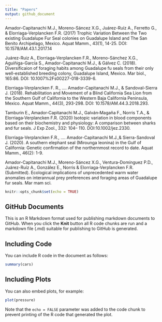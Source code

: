 ```yaml
---
title: "Papers"
output: github_document
---
```


Amador-Capitanachi M.J., Moreno-Sáncez X.G., Juárez-Ruíz A., Ferretto G., & Elorriaga-Verplancken F.R. (2017) Trophic Variation Between the Two existing Guadalupe Fur Seal colonies on Guadalupe Island and The San Benito Archipelago, Mexico. Aquat Mamm., 43(1), 14-25. DOI: 10.1578/AM.43.1.2017.14 

Juárez-Ruiz A., Elorriaga-Verplancken F.R., Moreno-Sánchez X.G., Aguíñiga-García S., Amador-Capitanachi M.J., & Gálvez C. (2018). Diversificaion of foraging habits among Guadalupe fu seals from their only well-established breeding colony, Guadalupe Island, Mexico. Mar biol., 165:86. DOI: 10.1007%2Fs00227-018-3339-6.

Elorriaga-Verplancken F. R., …. Amador-Capitanachi M.J., & Sandoval-Sierra J. (2018). Rehabilitation and Movement of a Blind California Sea Lion from the Southern Gulf of California to the Western Baja California Peninsula, Mexico. Aquat Mamm., 44(3), 293-298. DOI: 10.1578/AM.44.3.2018.293.

Tamburin E., Amador‐Capitanachi M.J., Galván‐Magaña F., Norris T.A., & Elorriaga‐Verplancken F.R. (2020) Isotopic variation in blood components based on their biochemistry and physiology: A comparison between sharks and fur seals. J Exp Zool., 332: 104– 110. DOI:10.1002/jez.2330.

Elorriaga-Verplancken F.R., …. Amador-Capitanachi M.J.,& Sierra-Sandoval J. (2020). A southern elephant seal (Mirounga leonina) in the Gulf of California: Genetic confirmation of the northernmost record to date. Aquat Mamm., 46(2): 1-9. 

Amador-Capitanachi M.J., Moreno-Sáncez X.G., Ventura-Domínguez P.D.,  Juárez-Ruíz A., González E., Norris & Elorriaga-Verplancken F.R. (Submitted). Ecological implications of unprecedented warm water anomalies on interannual prey preferences and foraging areas of Guadalupe fur seals. Mar mam sci.



```r
knitr::opts_chunk$set(echo = TRUE)
```

## GitHub Documents

This is an R Markdown format used for publishing markdown documents to GitHub. When you click the **Knit** button all R code chunks are run and a markdown file (.md) suitable for publishing to GitHub is generated.

## Including Code

You can include R code in the document as follows:

```r
summary(cars)
```

## Including Plots

You can also embed plots, for example:

```r
plot(pressure)
```

Note that the `echo = FALSE` parameter was added to the code chunk to prevent printing of the R code that generated the plot.
